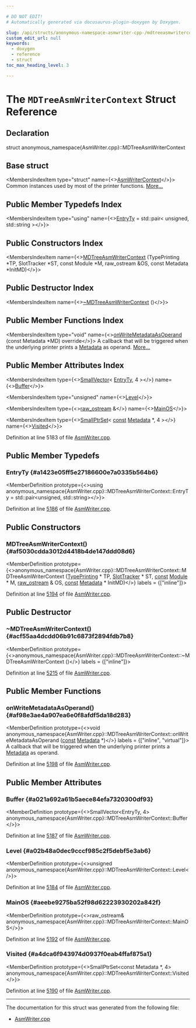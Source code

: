 ```yaml
---

# DO NOT EDIT!
# Automatically generated via docusaurus-plugin-doxygen by Doxygen.

slug: /api/structs/anonymous-namespace-asmwriter-cpp-/mdtreeasmwritercontext
custom_edit_url: null
keywords:
  - doxygen
  - reference
  - struct
toc_max_heading_level: 3

---
```





# The `MDTreeAsmWriterContext` Struct Reference

<DoxygenPage pluginConfig={pluginConfig}>



## Declaration

<CodeBlock>struct anonymous_namespace{AsmWriter.cpp}::MDTreeAsmWriterContext</CodeBlock>

## Base struct

<MembersIndex>

<MembersIndexItem
  type="struct"
  name={<><a href="/docs/api/structs/anonymous-namespace-asmwriter-cpp-/asmwritercontext">AsmWriterContext</a></>}>
Common instances used by most of the printer functions. <a href="/docs/api/structs/anonymous-namespace-asmwriter-cpp-/asmwritercontext/#details">More...</a>
</MembersIndexItem>

</MembersIndex>

## Public Member Typedefs Index

<MembersIndex>

<MembersIndexItem
  type="using"
  name={<><a href="#a1423e05ff5e27186600e7a0335b564b6">EntryTy</a> = std::pair&lt; unsigned, std::string &gt;</>}>
</MembersIndexItem>

</MembersIndex>

## Public Constructors Index

<MembersIndex>

<MembersIndexItem
  name={<><a href="#af5030cdda3012d4418b4de147ddd08d6">MDTreeAsmWriterContext</a> (TypePrinting &#42;TP, SlotTracker &#42;ST, const Module &#42;M, raw&#95;ostream &amp;OS, const Metadata &#42;InitMD)</>}>
</MembersIndexItem>

</MembersIndex>

## Public Destructor Index

<MembersIndex>

<MembersIndexItem
  name={<><a href="#acf55aa4dcdd06b91c6873f2894fdb7b8">~MDTreeAsmWriterContext</a> ()</>}>
</MembersIndexItem>

</MembersIndex>

## Public Member Functions Index

<MembersIndex>

<MembersIndexItem
  type="void"
  name={<><a href="#af98e3ae4a907ea6e0f8afdf5da18d283">onWriteMetadataAsOperand</a> (const Metadata &#42;MD) override</>}>
A callback that will be triggered when the underlying printer prints a <a href="/docs/api/classes/llvm/metadata">Metadata</a> as operand. <a href="#af98e3ae4a907ea6e0f8afdf5da18d283">More...</a>
</MembersIndexItem>

</MembersIndex>

## Public Member Attributes Index

<MembersIndex>

<MembersIndexItem
  type={<><a href="/docs/api/classes/llvm/smallvector">SmallVector</a>&lt; <a href="#a1423e05ff5e27186600e7a0335b564b6">EntryTy</a>, 4 &gt;</>}
  name={<><a href="#a021a692a61b5aece84efa7320300df93">Buffer</a></>}>
</MembersIndexItem>

<MembersIndexItem
  type="unsigned"
  name={<><a href="#a02b48a0dec9cccf985c2f5debf5e3ab6">Level</a></>}>
</MembersIndexItem>

<MembersIndexItem
  type={<><a href="/docs/api/classes/llvm/raw-ostream">raw&#95;ostream</a> &amp;</>}
  name={<><a href="#aeebe9275ba52f98d62223930202a842f">MainOS</a></>}>
</MembersIndexItem>

<MembersIndexItem
  type={<><a href="/docs/api/classes/llvm/smallptrset">SmallPtrSet</a>&lt; <a href="/docs/api/files/lib/lib/target/lib/target/aarch64/aarch64promoteconstant-cpp/#a90f8350fecae261c25be85d38b451bff">const</a> <a href="/docs/api/classes/llvm/metadata">Metadata</a> &#42;, 4 &gt;</>}
  name={<><a href="#a4dca6f943974d0937f0eab4ffaf875a1">Visited</a></>}>
</MembersIndexItem>

</MembersIndex>


Definition at line 5183 of file <a href="/docs/api/files/lib/lib/ir/asmwriter-cpp">AsmWriter.cpp</a>.

<SectionDefinition>

## Public Member Typedefs

### EntryTy {#a1423e05ff5e27186600e7a0335b564b6}

<MemberDefinition
  prototype={<>using anonymous&#95;namespace&#123;AsmWriter.cpp&#125;::MDTreeAsmWriterContext::EntryTy =  std::pair&lt;unsigned, std::string&gt;</>}>

Definition at line <a href="/docs/api/files/lib/lib/ir/asmwriter-cpp/#l05186">5186</a> of file <a href="/docs/api/files/lib/lib/ir/asmwriter-cpp">AsmWriter.cpp</a>.
</MemberDefinition>

</SectionDefinition>

<SectionDefinition>

## Public Constructors

### MDTreeAsmWriterContext() {#af5030cdda3012d4418b4de147ddd08d6}

<MemberDefinition
  prototype={<>anonymous&#95;namespace&#123;AsmWriter.cpp&#125;::MDTreeAsmWriterContext::MDTreeAsmWriterContext (<a href="/docs/api/classes/anonymous-namespace-asmwriter-cpp-/typeprinting">TypePrinting</a> &#42; TP, <a href="/docs/api/classes/llvm/slottracker">SlotTracker</a> &#42; ST, <a href="/docs/api/files/lib/lib/target/lib/target/aarch64/aarch64promoteconstant-cpp/#a90f8350fecae261c25be85d38b451bff">const</a> <a href="/docs/api/classes/llvm/module">Module</a> &#42; M, <a href="/docs/api/classes/llvm/raw-ostream">raw&#95;ostream</a> &amp; OS, <a href="/docs/api/files/lib/lib/target/lib/target/aarch64/aarch64promoteconstant-cpp/#a90f8350fecae261c25be85d38b451bff">const</a> <a href="/docs/api/classes/llvm/metadata">Metadata</a> &#42; InitMD)</>}
  labels = {["inline"]}>

Definition at line <a href="/docs/api/files/lib/lib/ir/asmwriter-cpp/#l05194">5194</a> of file <a href="/docs/api/files/lib/lib/ir/asmwriter-cpp">AsmWriter.cpp</a>.
</MemberDefinition>

</SectionDefinition>

<SectionDefinition>

## Public Destructor

### ~MDTreeAsmWriterContext() {#acf55aa4dcdd06b91c6873f2894fdb7b8}

<MemberDefinition
  prototype={<>anonymous&#95;namespace&#123;AsmWriter.cpp&#125;::MDTreeAsmWriterContext::~MDTreeAsmWriterContext ()</>}
  labels = {["inline"]}>

Definition at line <a href="/docs/api/files/lib/lib/ir/asmwriter-cpp/#l05215">5215</a> of file <a href="/docs/api/files/lib/lib/ir/asmwriter-cpp">AsmWriter.cpp</a>.
</MemberDefinition>

</SectionDefinition>

<SectionDefinition>

## Public Member Functions

### onWriteMetadataAsOperand() {#af98e3ae4a907ea6e0f8afdf5da18d283}

<MemberDefinition
  prototype={<>void anonymous&#95;namespace&#123;AsmWriter.cpp&#125;::MDTreeAsmWriterContext::onWriteMetadataAsOperand (<a href="/docs/api/files/lib/lib/target/lib/target/aarch64/aarch64promoteconstant-cpp/#a90f8350fecae261c25be85d38b451bff">const</a> <a href="/docs/api/classes/llvm/metadata">Metadata</a> &#42;)</>}
  labels = {["inline", "virtual"]}>
A callback that will be triggered when the underlying printer prints a <a href="/docs/api/classes/llvm/metadata">Metadata</a> as operand.

Definition at line <a href="/docs/api/files/lib/lib/ir/asmwriter-cpp/#l05198">5198</a> of file <a href="/docs/api/files/lib/lib/ir/asmwriter-cpp">AsmWriter.cpp</a>.
</MemberDefinition>

</SectionDefinition>

<SectionDefinition>

## Public Member Attributes

### Buffer {#a021a692a61b5aece84efa7320300df93}

<MemberDefinition
  prototype={<>SmallVector&lt;EntryTy, 4&gt; anonymous&#95;namespace&#123;AsmWriter.cpp&#125;::MDTreeAsmWriterContext::Buffer</>}>

Definition at line <a href="/docs/api/files/lib/lib/ir/asmwriter-cpp/#l05187">5187</a> of file <a href="/docs/api/files/lib/lib/ir/asmwriter-cpp">AsmWriter.cpp</a>.
</MemberDefinition>

### Level {#a02b48a0dec9cccf985c2f5debf5e3ab6}

<MemberDefinition
  prototype={<>unsigned anonymous&#95;namespace&#123;AsmWriter.cpp&#125;::MDTreeAsmWriterContext::Level</>}>

Definition at line <a href="/docs/api/files/lib/lib/ir/asmwriter-cpp/#l05184">5184</a> of file <a href="/docs/api/files/lib/lib/ir/asmwriter-cpp">AsmWriter.cpp</a>.
</MemberDefinition>

### MainOS {#aeebe9275ba52f98d62223930202a842f}

<MemberDefinition
  prototype={<>raw&#95;ostream&amp; anonymous&#95;namespace&#123;AsmWriter.cpp&#125;::MDTreeAsmWriterContext::MainOS</>}>

Definition at line <a href="/docs/api/files/lib/lib/ir/asmwriter-cpp/#l05192">5192</a> of file <a href="/docs/api/files/lib/lib/ir/asmwriter-cpp">AsmWriter.cpp</a>.
</MemberDefinition>

### Visited {#a4dca6f943974d0937f0eab4ffaf875a1}

<MemberDefinition
  prototype={<>SmallPtrSet&lt;const Metadata &#42;, 4&gt; anonymous&#95;namespace&#123;AsmWriter.cpp&#125;::MDTreeAsmWriterContext::Visited</>}>

Definition at line <a href="/docs/api/files/lib/lib/ir/asmwriter-cpp/#l05190">5190</a> of file <a href="/docs/api/files/lib/lib/ir/asmwriter-cpp">AsmWriter.cpp</a>.
</MemberDefinition>

</SectionDefinition>

<hr/>

The documentation for this struct was generated from the following file:

<ul>
<li><a href="/docs/api/files/lib/lib/ir/asmwriter-cpp">AsmWriter.cpp</a></li>
</ul>

</DoxygenPage>
